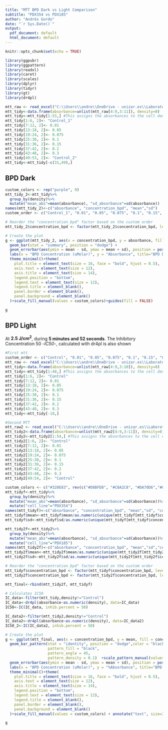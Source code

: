 ```yaml
---
title: "MTT BPD Dark vs Light Comparison"
subtitle: "PDX354 vs PDX185"
author: "Andrés Gordo"
date: "`r Sys.Date()`"
output:
  pdf_document: default
  html_document: default
---
```


```r
knitr::opts_chunk$set(echo = TRUE)
```

```r
library(ggpubr)
library(ggpattern)
library(readxl)
library(caret)
library(scales)
library(dplyr)
library(tidyr)
library(gt)
library(dr4pl)
```
```r
mtt_raw <- read_excel("C:\\Users\\andre\\OneDrive - unizar.es\\Laboratorio\\UCL ILDH 2023\\Results\\MTT\\MTT12_ANDRES_PDX_287.xlsx", col_names = FALSE)
mtt_tidy<-data.frame(absorbance=unlist(mtt_raw[4:9,3:11]), density=0)
mtt_tidy<-mtt_tidy[1:53,] #This assigns the absorbances to the cell density
mtt_tidy[1:6, 2]<- "Control_1"
mtt_tidy[7:12, 2]<- 0.01
mtt_tidy[13:18, 2]<- 0.05
mtt_tidy[19:24, 2]<- 0.075
mtt_tidy[25:30, 2]<- 0.1
mtt_tidy[31:36, 2]<- 0.15
mtt_tidy[37:42, 2]<- 0.2
mtt_tidy[43:48, 2]<- 0.3
mtt_tidy[49:53, 2]<- "Control_2"
mtt_tidy<-mtt_tidy[-c(31,49),]
```

## BPD Dark
```r
custom_colors <- rep("purple", 9)
mtt_tidy_2<-mtt_tidy%>%
  group_by(density)%>%
  mutate("mean_abs"=mean(absorbance), "sd_absorbance"=sd(absorbance))
names(mtt_tidy_2)<-c("absorbance", "concentration_bpd", "mean","sd")
custom_order <- c("Control_1", "0.01", "0.05", "0.075", "0.1", "0.15", "0.2", "0.3", "Control_2")

# Reorder the "concentration_bpd" factor based on the custom order
mtt_tidy_2$concentration_bpd <- factor(mtt_tidy_2$concentration_bpd, levels = custom_order)

# Create the plot
g <- ggplot(mtt_tidy_2, aes(x = concentration_bpd, y = absorbance, fill = concentration_bpd)) +
  geom_bar(stat = "summary", position = "dodge") +
  geom_errorbar(aes(ymin = mean - sd, ymax = mean + sd), position = position_dodge(width = 0.9), width = 0.25) +
  labs(x = "BPD Concentration (uMolar)", y = "Absorbance", title="BPD Dark MTT 10k cells/well") +
  theme_minimal()+theme(
    plot.title = element_text(size = 16, face = "bold", hjust = 0.5),
    axis.text = element_text(size = 12),
    axis.title = element_text(size = 14),
    legend.position = "bottom",
    legend.text = element_text(size = 12),
    legend.title = element_blank(),
    panel.border = element_blank(),
    panel.background = element_blank()
  )+scale_fill_manual(values = custom_colors)+guides(fill = FALSE)

g
```


## BPD Light
At **2.5 J/cm<sup>2</sup>**, during **5 minutes and 52 seconds**.
The Inhibitory Concentration 50 -*IC50*-, calculated with dr4pl is also shown
```r
#First mtt
custom_order <- c("Control", "0.01", "0.05", "0.075", "0.1", "0.15", "0.2", "0.3")
mtt_raw <- read_excel("C:\\Users\\andre\\OneDrive - unizar.es\\Laboratorio\\UCL ILDH 2023\\Results\\MTT\\MTT13_ANDRES_PDX_287.xlsx", col_names = FALSE)
mtt_tidy<-data.frame(absorbance=unlist(mtt_raw[4:9,3:10]), density=0)
mtt_tidy<-mtt_tidy[1:48,] #This assigns the absorbances to the cell density
mtt_tidy[1:6, 2]<- "Control"
mtt_tidy[7:12, 2]<- 0.01
mtt_tidy[13:18, 2]<- 0.05
mtt_tidy[19:24, 2]<- 0.075
mtt_tidy[25:30, 2]<- 0.1
mtt_tidy[31:36, 2]<- 0.15
mtt_tidy[37:42, 2]<- 0.2
mtt_tidy[43:48, 2]<- 0.3
mtt_tidy<-mtt_tidy[-18,]

#Second MTT
mtt_raw2 <- read_excel("C:\\Users\\andre\\OneDrive - unizar.es\\Laboratorio\\UCL ILDH 2023\\Results\\MTT\\MTT9_ANDRES_PDX_137.xlsx", col_names = FALSE)
mtt_tidy2<-data.frame(absorbance=unlist(mtt_raw2[4:9,3:11]), density=0)
mtt_tidy2<-mtt_tidy2[1:54,] #This assigns the absorbances to the cell density
mtt_tidy2[1:6, 2]<- "Control"
mtt_tidy2[7:12, 2]<- 0.01
mtt_tidy2[13:18, 2]<- 0.05
mtt_tidy2[19:24, 2]<- 0.075
mtt_tidy2[25:30, 2]<- 0.1
mtt_tidy2[31:36, 2]<- 0.15
mtt_tidy2[37:42, 2]<- 0.2
mtt_tidy2[43:48, 2]<- 0.3
mtt_tidy2[49:54, 2]<- "Control"
```


```r
custom_colors <- c("#320E83", rev(c("#D8BFD8", "#C8A2C8", "#DA70D6","#8A58FF", "#A020F0", "#8A2BE2", "#4B0082")), "#320E83")
mtt_tidyf<-mtt_tidy%>%
  group_by(density)%>%
  mutate("mean_abs"=mean(absorbance), "sd_absorbance"=sd(absorbance))%>%
  mutate("cell_line"="PDX354")
names(mtt_tidyf)<-c("absorbance", "concentration_bpd", "mean","sd", "cell_line")
mtt_tidyf$mean<-mtt_tidyf$mean/as.numeric(unique(mtt_tidyf[mtt_tidyf$concentration_bpd=="Control",3]))
mtt_tidyf$sd<-mtt_tidyf$sd/as.numeric(unique(mtt_tidyf[mtt_tidyf$concentration_bpd=="Control",3]))

mtt_tidy2f<-mtt_tidy2%>%
  group_by(density)%>%
  mutate("mean_abs"=mean(absorbance), "sd_absorbance"=sd(absorbance))%>%
  mutate("cell_line"="PDX185")
names(mtt_tidy2f)<-c("absorbance", "concentration_bpd", "mean","sd","cell_line")
mtt_tidy2f$mean<-mtt_tidy2f$mean/as.numeric(unique(mtt_tidy2f[mtt_tidy2f$concentration_bpd=="Control",3]))
mtt_tidy2f$sd<-mtt_tidy2f$sd/as.numeric(unique(mtt_tidy2f[mtt_tidy2f$concentration_bpd=="Control",3]))

# Reorder the "concentration_bpd" factor based on the custom order
mtt_tidyf$concentration_bpd <- factor(mtt_tidyf$concentration_bpd, levels = custom_order)
mtt_tidy2f$concentration_bpd <- factor(mtt_tidy2f$concentration_bpd, levels = custom_order)

mtt_final<-rbind(mtt_tidy2f, mtt_tidyf)
```

```r
# Calculates IC50
IC_data<-filter(mtt_tidy,density!="Control")
IC_data<-dr4pl(absorbance~as.numeric(density), data=IC_data)
IC50<-IC(IC_data, inhib.percent = 50)

IC_data2<-filter(mtt_tidy2,density!="Control")
IC_data2<-dr4pl(absorbance~as.numeric(density), data=IC_data2)
IC50_2<-IC(IC_data2, inhib.percent = 50)
```

```r

# Create the plot
g <- ggplot(mtt_final, aes(x = concentration_bpd, y = mean, fill = concentration_bpd, pattern=cell_line)) +
  geom_bar_pattern(stat = "identity", position = "dodge",color = "black", 
                   pattern_fill = "black",
                   pattern_angle = 45,
                   pattern_density = 0.1)  +scale_pattern_manual(values = c(PDX185 = "stripe", PDX354 = "none")) +
  geom_errorbar(aes(ymin = mean - sd, ymax = mean + sd), position = position_dodge(width = 0.9), width = 0.25) +
  labs(x = "BPD Concentration (uMolar)", y = "%Absorbance", title="BPD Light MTT PDX354 vs PDX185") +
  theme_minimal()+theme(
    plot.title = element_text(size = 16, face = "bold", hjust = 0.5),
    axis.text = element_text(size = 12),
    axis.title = element_text(size = 14),
    legend.position = "bottom",
    legend.text = element_text(size = 12),
    legend.title = element_blank(),
    panel.border = element_blank(),
    panel.background = element_blank()
  )+scale_fill_manual(values = custom_colors) + annotate("text", size=3, x = Inf, y = Inf, hjust = 1, vjust = 1, label = paste("IC50 for BPD Light is", round(IC50,digits = 4), "for PDX354 and", round(IC50_2,digits = 4), "for PDX185.", sep=" "),fontface = 'italic')+scale_fill_manual(values = custom_colors)+guides(fill = FALSE)+scale_y_continuous(labels = scales::percent, limits=c(0,1.2))

g
```